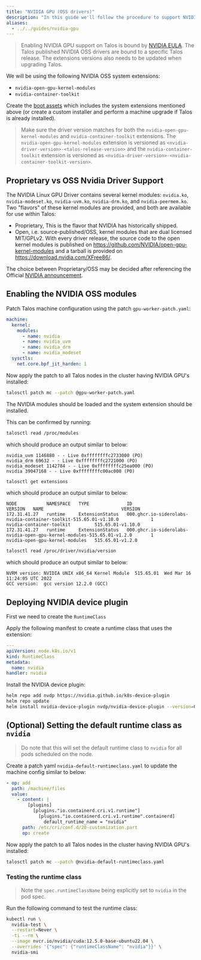 ```yaml
---
title: "NVIDIA GPU (OSS drivers)"
description: "In this guide we'll follow the procedure to support NVIDIA GPU using OSS drivers on Talos."
aliases:
  - ../../guides/nvidia-gpu
---
```


> Enabling NVIDIA GPU support on Talos is bound by [NVIDIA EULA](https://www.nvidia.com/en-us/drivers/nvidia-license/).
> The Talos published NVIDIA OSS drivers are bound to a specific Talos release.
> The extensions versions also needs to be updated when upgrading Talos.

We will be using the following NVIDIA OSS system extensions:

- `nvidia-open-gpu-kernel-modules`
- `nvidia-container-toolkit`

Create the [boot assets](../../platform-specific-installations/boot-assets) which includes the system extensions mentioned above (or create a custom installer and perform a machine upgrade if Talos is already installed).

> Make sure the driver version matches for both the `nvidia-open-gpu-kernel-modules` and `nvidia-container-toolkit` extensions.
> The `nvidia-open-gpu-kernel-modules` extension is versioned as `<nvidia-driver-version>-<talos-release-version>` and the `nvidia-container-toolkit` extension is versioned as `<nvidia-driver-version>-<nvidia-container-toolkit-version>`.

## Proprietary vs OSS Nvidia Driver Support

The NVIDIA Linux GPU Driver contains several kernel modules: `nvidia.ko`, `nvidia-modeset.ko`, `nvidia-uvm.ko`, `nvidia-drm.ko`, and `nvidia-peermem.ko`.
Two "flavors" of these kernel modules are provided, and both are available for use within Talos:

- Proprietary, This is the flavor that NVIDIA has historically shipped.
- Open, i.e. source-published/OSS, kernel modules that are dual licensed MIT/GPLv2.
  With every driver release, the source code to the open kernel modules is published on https://github.com/NVIDIA/open-gpu-kernel-modules and a tarball is provided on https://download.nvidia.com/XFree86/.

The choice between Proprietary/OSS may be decided after referencing the Official [NVIDIA announcement](https://developer.nvidia.com/blog/nvidia-transitions-fully-towards-open-source-gpu-kernel-modules/).

## Enabling the NVIDIA OSS modules

Patch Talos machine configuration using the patch `gpu-worker-patch.yaml`:

```yaml
machine:
  kernel:
    modules:
      - name: nvidia
      - name: nvidia_uvm
      - name: nvidia_drm
      - name: nvidia_modeset
  sysctls:
    net.core.bpf_jit_harden: 1
```

Now apply the patch to all Talos nodes in the cluster having NVIDIA GPU's installed:

```bash
talosctl patch mc --patch @gpu-worker-patch.yaml
```

The NVIDIA modules should be loaded and the system extension should be installed.

This can be confirmed by running:

```bash
talosctl read /proc/modules
```

which should produce an output similar to below:

```text
nvidia_uvm 1146880 - - Live 0xffffffffc2733000 (PO)
nvidia_drm 69632 - - Live 0xffffffffc2721000 (PO)
nvidia_modeset 1142784 - - Live 0xffffffffc25ea000 (PO)
nvidia 39047168 - - Live 0xffffffffc00ac000 (PO)
```

```bash
talosctl get extensions
```

which should produce an output similar to below:

```text
NODE           NAMESPACE   TYPE              ID                                                                           VERSION   NAME                             VERSION
172.31.41.27   runtime     ExtensionStatus   000.ghcr.io-siderolabs-nvidia-container-toolkit-515.65.01-v1.10.0            1         nvidia-container-toolkit         515.65.01-v1.10.0
172.31.41.27   runtime     ExtensionStatus   000.ghcr.io-siderolabs-nvidia-open-gpu-kernel-modules-515.65.01-v1.2.0       1         nvidia-open-gpu-kernel-modules   515.65.01-v1.2.0
```

```bash
talosctl read /proc/driver/nvidia/version
```

which should produce an output similar to below:

```text
NVRM version: NVIDIA UNIX x86_64 Kernel Module  515.65.01  Wed Mar 16 11:24:05 UTC 2022
GCC version:  gcc version 12.2.0 (GCC)
```

## Deploying NVIDIA device plugin

First we need to create the `RuntimeClass`

Apply the following manifest to create a runtime class that uses the extension:

```yaml
---
apiVersion: node.k8s.io/v1
kind: RuntimeClass
metadata:
  name: nvidia
handler: nvidia
```

Install the NVIDIA device plugin:

```bash
helm repo add nvdp https://nvidia.github.io/k8s-device-plugin
helm repo update
helm install nvidia-device-plugin nvdp/nvidia-device-plugin --version=0.13.0 --set=runtimeClassName=nvidia
```

## (Optional) Setting the default runtime class as `nvidia`

> Do note that this will set the default runtime class to `nvidia` for all pods scheduled on the node.

Create a patch yaml `nvidia-default-runtimeclass.yaml` to update the machine config similar to below:

```yaml
- op: add
  path: /machine/files
  value:
    - content: |
        [plugins]
          [plugins."io.containerd.cri.v1.runtime"]
            [plugins."io.containerd.cri.v1.runtime".containerd]
              default_runtime_name = "nvidia"
      path: /etc/cri/conf.d/20-customization.part
      op: create
```

Now apply the patch to all Talos nodes in the cluster having NVIDIA GPU's installed:

```bash
talosctl patch mc --patch @nvidia-default-runtimeclass.yaml
```

### Testing the runtime class

> Note the `spec.runtimeClassName` being explicitly set to `nvidia` in the pod spec.

Run the following command to test the runtime class:

```bash
kubectl run \
  nvidia-test \
  --restart=Never \
  -ti --rm \
  --image nvcr.io/nvidia/cuda:12.5.0-base-ubuntu22.04 \
  --overrides '{"spec": {"runtimeClassName": "nvidia"}}' \
  nvidia-smi
```
